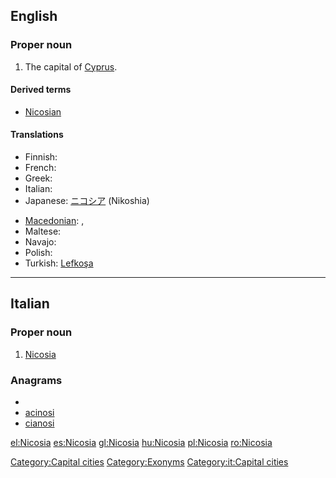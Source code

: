 {{wikipedia}}
==English==

===Proper noun===
{{en-proper noun}}

# The capital of [[Cyprus]].

====Derived terms====
* [[Nicosian]]

====Translations====
{{trans-top|capital of Cyprus}}
* Finnish: {{t-|fi|Nikosia}}
* French: {{t+|fr|Nicosie}}
* Greek: {{t+|el|Λευκωσία|f|tr=Lefkosía}}
* Italian: {{t-|it|Nicosia|f}}
* Japanese: [[ニコシア]] (Nikoshia)
{{trans-mid}}
* [[Macedonian]]: {{t|mk|Никозија|f|tr=Nikózija}},  {{t|mk|Левкозија|f|tr=Levkózija}}
* Maltese: {{t-|mt|Nikosija|xs=Maltese}}
* Navajo: {{tø|nv|Nikʼóósiya}}
* Polish: {{t+|pl|Nikozja|f}}
* Turkish: [[Lefkoşa]]
{{trans-bottom}}

[[Category:Capital cities]]
[[Category:Exonyms]]

----

==Italian==
{{wikipedia|lang=it}}

===Proper noun===
{{it-proper noun}} {{f}}

# [[#English|Nicosia]]

===Anagrams===
* {{alphagram|aciinos}}
* [[acinosi#Italian|acinosi]]
* [[cianosi#Italian|cianosi]]

[[Category:it:Capital cities]]

[[el:Nicosia]]
[[es:Nicosia]]
[[gl:Nicosia]]
[[hu:Nicosia]]
[[pl:Nicosia]]
[[ro:Nicosia]]